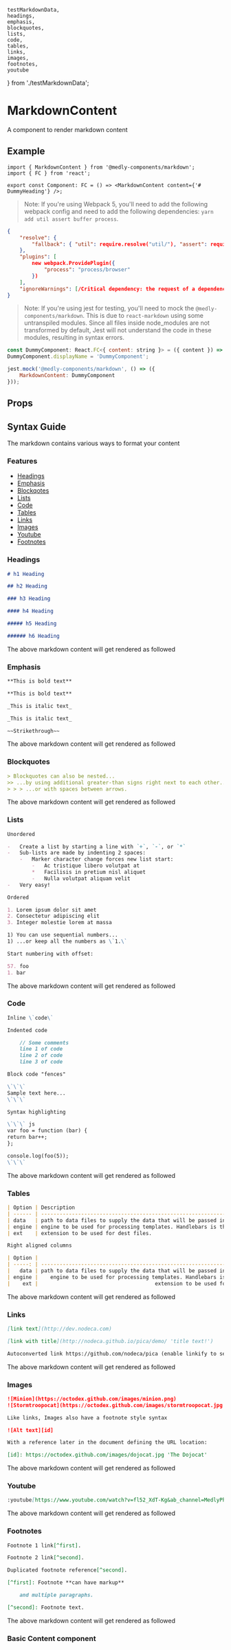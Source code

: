     testMarkdownData,
    headings,
    emphasis,
    blockquotes,
    lists,
    code,
    tables,
    links,
    images,
    footnotes,
    youtube
} from './testMarkdownData';

<Meta title="Markdown" component={MarkdownContent} />

# MarkdownContent

A component to render markdown content

## Example

```tsx
import { MarkdownContent } from '@medly-components/markdown';
import { FC } from 'react';

export const Component: FC = () => <MarkdownContent content={'# DummyHeading'} />;
```

> Note: If you're using Webpack 5, you'll need to add the following webpack config and need to add the following dependencies: `yarn add util assert buffer process`.

```json
{
    "resolve": {
        "fallback": { "util": require.resolve("util/"), "assert": require.resolve("assert/"), "buffer": require.resolve("buffer/") }
    },
    "plugins": [
        new webpack.ProvidePlugin({
            "process": "process/browser"
        })
    ],
    "ignoreWarnings": [/Critical dependency: the request of a dependency is an expression/]
}
```

> Note: If you're using jest for testing, you'll need to mock the `@medly-components/markdown`. This is due to `react-markdown` using some untranspiled modules. Since all files inside node_modules are not transformed by default, Jest will not understand the code in these modules, resulting in syntax errors.

```jsx
const DummyComponent: React.FC<{ content: string }> = ({ content }) => <>{content}</>;
DummyComponent.displayName = 'DummyComponent';

jest.mock('@medly-components/markdown', () => ({
    MarkdownContent: DummyComponent
}));
```

## Props

<Props of={MarkdownContent} />

## Syntax Guide

The markdown contains various ways to format your content

### Features

-   [Headings](#headings)
-   [Emphasis](#emphasis)
-   [Blockqotes](#blockquotes)
-   [Lists](#lists)
-   [Code](#code)
-   [Tables](#tables)
-   [Links](#links)
-   [Images](#images)
-   [Youtube](#youtube)
-   [Footnotes](#footnotes)

### Headings

```md
# h1 Heading

## h2 Heading

### h3 Heading

#### h4 Heading

##### h5 Heading

###### h6 Heading
```

The above markdown content will get rendered as followed

<Preview withToolbar>
    <MarkdownContent content={headings} />
</Preview>

### Emphasis

```md
**This is bold text**

**This is bold text**

_This is italic text_

_This is italic text_

~~Strikethrough~~
```

The above markdown content will get rendered as followed

<Preview withToolbar>
    <MarkdownContent content={emphasis} />
</Preview>

### Blockquotes

<!-- prettier-ignore -->
```md
> Blockquotes can also be nested...
>> ...by using additional greater-than signs right next to each other...
> > > ...or with spaces between arrows.
```

The above markdown content will get rendered as followed

<Preview withToolbar>
    <MarkdownContent content={blockquotes} />
</Preview>

### Lists

```md
Unordered

-   Create a list by starting a line with `+`, `-`, or `*`
-   Sub-lists are made by indenting 2 spaces:
    -   Marker character change forces new list start:
        -   Ac tristique libero volutpat at
        *   Facilisis in pretium nisl aliquet
        -   Nulla volutpat aliquam velit
-   Very easy!

Ordered

1. Lorem ipsum dolor sit amet
2. Consectetur adipiscing elit
3. Integer molestie lorem at massa

1) You can use sequential numbers...
1) ...or keep all the numbers as \`1.\`

Start numbering with offset:

57. foo
1. bar
```

The above markdown content will get rendered as followed

<Preview withToolbar>
    <MarkdownContent content={lists} />
</Preview>

### Code

```md
Inline \`code\`

Indented code

    // Some comments
    line 1 of code
    line 2 of code
    line 3 of code

Block code "fences"

\`\`\`
Sample text here...
\`\`\`

Syntax highlighting

\`\`\` js
var foo = function (bar) {
return bar++;
};

console.log(foo(5));
\`\`\`
```

The above markdown content will get rendered as followed

<Preview withToolbar>
    <MarkdownContent content={code} />
</Preview>

### Tables

```md
| Option | Description                                                               |
| ------ | ------------------------------------------------------------------------- |
| data   | path to data files to supply the data that will be passed into templates. |
| engine | engine to be used for processing templates. Handlebars is the default.    |
| ext    | extension to be used for dest files.                                      |

Right aligned columns

| Option |                                                               Description |
| -----: | ------------------------------------------------------------------------: |
|   data | path to data files to supply the data that will be passed into templates. |
| engine |    engine to be used for processing templates. Handlebars is the default. |
|    ext |                                      extension to be used for dest files. |
```

The above markdown content will get rendered as followed

<Preview withToolbar>
    <MarkdownContent content={tables} />
</Preview>

### Links

```md
[link text](http://dev.nodeca.com)

[link with title](http://nodeca.github.io/pica/demo/ 'title text!')

Autoconverted link https://github.com/nodeca/pica (enable linkify to see)
```

The above markdown content will get rendered as followed

<Preview withToolbar>
    <MarkdownContent content={links} />
</Preview>

### Images

```md
![Minion](https://octodex.github.com/images/minion.png)
![Stormtroopocat](https://octodex.github.com/images/stormtroopocat.jpg 'The Stormtroopocat')

Like links, Images also have a footnote style syntax

![Alt text][id]

With a reference later in the document defining the URL location:

[id]: https://octodex.github.com/images/dojocat.jpg 'The Dojocat'
```

<Preview withToolbar>
    <MarkdownContent content={images} />
</Preview>

The above markdown content will get rendered as followed

### Youtube

```md
:youtube[https://www.youtube.com/watch?v=fl52_XdT-Kg&ab_channel=MedlyPharmacy]
```

The above markdown content will get rendered as followed

<Preview withToolbar>
    <MarkdownContent content={youtube} />
</Preview>

### Footnotes

```md
Footnote 1 link[^first].

Footnote 2 link[^second].

Duplicated footnote reference[^second].

[^first]: Footnote **can have markup**

    and multiple paragraphs.

[^second]: Footnote text.
```

The above markdown content will get rendered as followed

<Preview withToolbar>
    <MarkdownContent content={footnotes} />
</Preview>

### Basic Content component

<Preview withToolbar>
    <Story name="MarkdownContent">
        <MarkdownContent content={testMarkdownData} />
    </Story>
</Preview>
